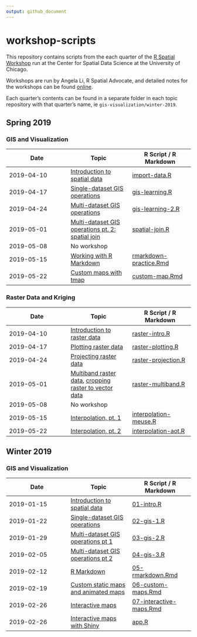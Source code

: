 ```yaml
---
output: github_document
---
```


# workshop-scripts

This repository contains scripts from the each quarter of the [R Spatial Workshop](https://spatialanalysis.github.io/events/) run at the Center for Spatial Data Science at the University of Chicago.

Workshops are run by Angela Li, R Spatial Advocate, and detailed notes for the workshops can be found [online](https://spatialanalysis.github.io/workshop-notes/).

Each quarter's contents can be found in a separate folder in each topic repository with that quarter's name, ie `gis-visualization/winter-2019`.

## Spring 2019

### GIS and Visualization
| Date | Topic | R Script / R Markdown |
|------------------------|------------------------|------------------------|
| 2019-04-10 | [Introduction to spatial data](https://spatialanalysis.github.io/workshop-notes/introduction-to-spatial-data.html) | [import-data.R](gis-visualization/spring-2019/R/import-data.R) |
| 2019-04-17 | [Single-dataset GIS operations](https://spatialanalysis.github.io/workshop-notes/single-dataset-gis-operations.html) | [gis-learning.R](gis-visualization/spring-2019/R/gis-learning.R) |
| 2019-04-24 | [Multi-dataset GIS operations](https://spatialanalysis.github.io/workshop-notes/multiple-dataset-gis-operations-visualization.html) | [gis-learning-2.R](gis-visualization/spring-2019/R/gis-learning-2.R) |
| 2019-05-01 | [Multi-dataset GIS operations pt. 2: spatial join](https://spatialanalysis.github.io/workshop-notes/multiple-dataset-gis-operations-visualization-pt-2.html) | [spatial-join.R](gis-visualization/spring-2019/R/spatial-join.R) |
| 2019-05-08 | No workshop |  |
| 2019-05-15 | [Working with R Markdown](https://spatialanalysis.github.io/workshop-notes/r-markdown-and-custom-maps.html) | [rmarkdown-practice.Rmd](gis-visualization/spring-2019/doc/rmarkdown-practice.R) |
| 2019-05-22 | [Custom maps with tmap](https://spatialanalysis.github.io/workshop-notes/custom-and-animated-maps.html) | [custom-map.Rmd](https://github.com/spatialanalysis/workshop-scripts/blob/master/raster-kriging/spring-2019/R/custom-map.Rmd) |


### Raster Data and Kriging

| Date | Topic | R Script / R Markdown |
|------------------------|------------------------|------------------------|
| 2019-04-10 | [Introduction to raster data](https://datacarpentry.org/r-raster-vector-geospatial/01-raster-structure/index.html) | [raster-intro.R](raster-kriging/spring-2019/R/raster-intro.R)|
| 2019-04-17 | [Plotting raster data](https://datacarpentry.org/r-raster-vector-geospatial/02-raster-plot/index.html) | [raster-plotting.R](raster-kriging/spring-2019/R/raster-plotting.R)|
| 2019-04-24 | [Projecting raster data](https://datacarpentry.org/r-raster-vector-geospatial/03-raster-reproject-in-r/index.html) | [raster-projection.R](raster-kriging/spring-2019/R/raster-projection.R) |
| 2019-05-01 | [Multiband raster data](https://datacarpentry.org/r-raster-vector-geospatial/05-raster-multi-band-in-r/index.html), [cropping raster to vector data](https://datacarpentry.org/r-raster-vector-geospatial/11-vector-raster-integration/index.html) | [raster-multiband.R](raster-kriging/spring-2019/R/raster-multiband.R) |
| 2019-05-08 | No workshop |  |
| 2019-05-15 | [Interpolation, pt. 1](https://spatialanalysis.github.io/workshop-notes/introduction-to-interpolation.html) | [interpolation-meuse.R](https://github.com/spatialanalysis/workshop-scripts/blob/master/raster-kriging/spring-2019/R/interpolation-meuse.R) |
| 2019-05-22 | [Interpolation, pt. 2](https://spatialanalysis.github.io/workshop-notes/interpolation-with-array-of-things-data.html) | [interpolation-aot.R](https://github.com/spatialanalysis/workshop-scripts/blob/master/raster-kriging/spring-2019/R/interpolation-aot.R) |

## Winter 2019

### GIS and Visualization

| Date | Topic | R Script / R Markdown |
|------------------------|------------------------|------------------------|
| 2019-01-15 | [Introduction to spatial data](https://spatialanalysis.github.io/workshop-notes/introduction-to-spatial-data.html) | [01-intro.R](gis-visualization/winter-2019/R/01-intro.R) |
| 2019-01-22 | [Single-dataset GIS operations](https://spatialanalysis.github.io/workshop-notes/single-dataset-gis-operations.html) | [02-gis-1.R](gis-visualization/winter-2019/R/02-gis-1.R) |
| 2019-01-29 | [Multi-dataset GIS operations pt 1](https://spatialanalysis.github.io/workshop-notes/multiple-dataset-gis-operations-visualization.html) | [03-gis-2.R](gis-visualization/winter-2019/R/03-gis-2.R) |
| 2019-02-05 | [Multi-dataset GIS operations pt 2](https://spatialanalysis.github.io/workshop-notes/multiple-dataset-gis-operations-visualization-pt-2.html) | [04-gis-3.R](gis-visualization/winter-2019/R/04-gis-3.R) |
| 2019-02-12 | [R Markdown](https://spatialanalysis.github.io/workshop-notes/r-markdown-and-custom-maps.html) | [05-rmarkdown.Rmd](gis-visualization/winter-2019/doc/05-rmarkdown.Rmd) |
| 2019-02-19 | [Custom static maps and animated maps](https://spatialanalysis.github.io/workshop-notes/custom-and-animated-maps.html) | [06-custom-maps.Rmd](gis-visualization/winter-2019/doc/06-custom-maps.Rmd) |
| 2019-02-26 | [Interactive maps](https://spatialanalysis.github.io/workshop-notes/interactive-maps.html) | [07-interactive-maps.Rmd](gis-visualization/winter-2019/doc/07-interactive-maps.Rmd) |
| 2019-02-26 | [Interactive maps with Shiny](https://spatialanalysis.github.io/workshop-notes/interactive-maps-with-shiny.html) | [app.R](gis-visualization/winter-2019/R/leaflet-example/app.R) |
